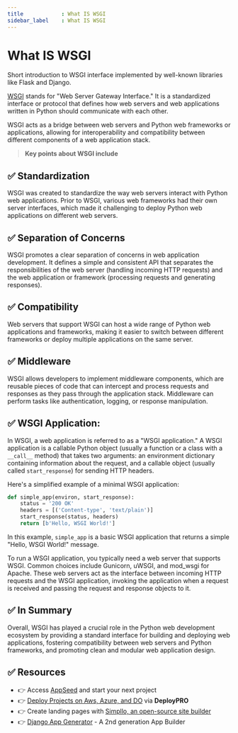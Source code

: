 ```yaml
---
title            : What IS WSGI 
sidebar_label    : What IS WSGI 
---
```


# What IS WSGI

<SubHeading>Short introduction to WSGI interface implemented by well-known libraries like Flask and Django.</SubHeading>

[WSGI](https://wsgi.readthedocs.io/en/latest/what.html) stands for "Web Server Gateway Interface." 
It is a standardized interface or protocol that defines how web servers and web applications written in Python should communicate with each other. 

WSGI acts as a bridge between web servers and Python web frameworks or applications, allowing for interoperability and compatibility between different components of a web application stack.

> **Key points about WSGI include**

## ✅ **Standardization** 

WSGI was created to standardize the way web servers interact with Python web applications. 
Prior to WSGI, various web frameworks had their own server interfaces, which made it challenging to deploy Python web applications on different web servers.

## ✅ **Separation of Concerns** 

WSGI promotes a clear separation of concerns in web application development. 
It defines a simple and consistent API that separates the responsibilities of the web server (handling incoming HTTP requests) and the web application or framework (processing requests and generating responses).

## ✅ **Compatibility** 

Web servers that support WSGI can host a wide range of Python web applications and frameworks, making it easier to switch between different frameworks or deploy multiple applications on the same server.

## ✅ **Middleware** 

WSGI allows developers to implement middleware components, which are reusable pieces of code that can intercept and process requests and responses as they pass through the application stack. 
Middleware can perform tasks like authentication, logging, or response manipulation.

## ✅ **WSGI Application:** 

In WSGI, a web application is referred to as a "WSGI application." 
A WSGI application is a callable Python object (usually a function or a class with a `__call__` method) that takes two arguments: an environment dictionary containing information about the request, 
and a callable object (usually called `start_response`) for sending HTTP headers.

Here's a simplified example of a minimal WSGI application:

```python
def simple_app(environ, start_response):
    status = '200 OK'
    headers = [('Content-type', 'text/plain')]
    start_response(status, headers)
    return [b'Hello, WSGI World!']
```

In this example, `simple_app` is a basic WSGI application that returns a simple "Hello, WSGI World!" message.

To run a WSGI application, you typically need a web server that supports WSGI. Common choices include Gunicorn, uWSGI, and mod_wsgi for Apache. 
These web servers act as the interface between incoming HTTP requests and the WSGI application, invoking the application when a request is received and passing the request and response objects to it.

## ✅ In Summary

Overall, WSGI has played a crucial role in the Python web development ecosystem by providing a standard interface for building and deploying web applications, 
fostering compatibility between web servers and Python frameworks, and promoting clean and modular web application design.

## ✅ Resources 

- 👉 Access [AppSeed](https://appseed.us/) and start your next project
- 👉 [Deploy Projects on Aws, Azure, and DO](https://www.docs.deploypro.dev/) via **DeployPRO**
- 👉 Create landing pages with [Simpllo, an open-source site builder](https://www.simpllo.com/)
- 👉 [Django App Generator](https://app-generator.dev/django/) - A 2nd generation App Builder
